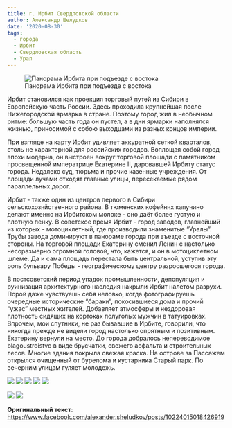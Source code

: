 ```yaml
---
title: г. Ирбит Свердловской области
author: Александр Шелудков
date: '2020-08-30'
tags:
  - города
  - Ирбит
  - Свердловская область
  - Урал
---
```


![Панорама Ирбита при подъезде с востока](../../img/post-images/2020-08-30/0.jpg)

Ирбит становился как проекция торговый путей из Сибири в Европейскую часть России. Здесь проходила крупнейшая после Нижегородской ярмарка в стране. Поэтому город жил в необычном ритме: большую часть года он пустел, а в дни ярмарки наполнялся жизнью, приносимой с собою выходцами из разных концов империи.

При взгляде на карту Ирбит удивляет аккуратной сеткой кварталов, столь не характерной для российских городов. Воплощая собой город эпохи модерна, он выстроен вокруг торговой площади с памятником просвещенной императрице Екатерине II, даровавшей Ирбиту статус города. Недалеко суд, тюрьма и прочие казенные учреждения. От площади лучами отходят главные улицы, пересекаемые рядом параллельных дорог.

Ирбит - также один из центров первого в Сибири сельскохозяйственного района. В тюменских кофейнях капучино делают именно на Ирбитском молоке - оно даёт более густую и плотную пенку.
В советское время Ирбит - город заводов, главнейший из которых - мотоциклетный, где производили знаменитые "Уралы". Трубы завода доминируют в панораме города при въезде с восточной стороны. На торговой площади Екатерину сменил Ленин с настолько несоразмерно огромной головой, что, кажется, и он в мотоциклетном шлеме. Да и сама площадь перестала быть центральной, уступив эту роль бульвару Победы - географическому центру разросшегося города.

В постсоветский период упадок промышленности, депопуляция и руинизация архитектурного наследия накрыли Ирбит налетом разрухи. Порой даже чувствуешь себя неловко, когда фотографируешь очередные исторические "бараки", покосившиеся дома и прочий "ужас"  местных жителей. Добавляет атмосферы и нездоровая плотность сидящих на кортоках полуголых мужчин в татуировках. Впрочем, мои спутники, не раз бывавшие в Ирбите, говорили, что никогда прежде не видели город настолько опрятным и позитивным. Екатерину вернули на место. До города добралось непереводимое blagoustroistvo в виде брусчатки, свежего асфальта и строительных лесов. Многие здания покрыла свежая краска. На острове за Пассажем открылся очищенный от бурелома и кустарника Старый парк. По вечерним улицам гуляет молодежь.

![](../../img/post-images/2020-08-30/1.jpg)
![](../../img/post-images/2020-08-30/2.jpg)
![](../../img/post-images/2020-08-30/3.jpg)
![](../../img/post-images/2020-08-30/4.jpg)
![](../../img/post-images/2020-08-30/5.jpg)

![](../../img/post-images/2020-08-30/6.jpg)
![](../../img/post-images/2020-08-30/7.jpg)

**Оригинальный текст**:  
<https://www.facebook.com/alexander.sheludkov/posts/10224015018426919>{target="_blank"} 